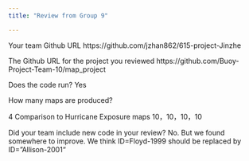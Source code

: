 ```yaml
---
title: "Review from Group 9"

---
```


Your team Github URL
https://github.com/jzhan862/615-project-Jinzhe

The Github URL for the project you reviewed 
https://github.com/Buoy-Project-Team-10/map_project

Does the code run?
Yes

How many maps are produced? 

4
Comparison to Hurricane Exposure maps
10，10，10，10

Did your team include new code in your review? 
No. But we found somewhere to improve.
We think ID=Floyd-1999 should be replaced by ID=”Allison-2001“
